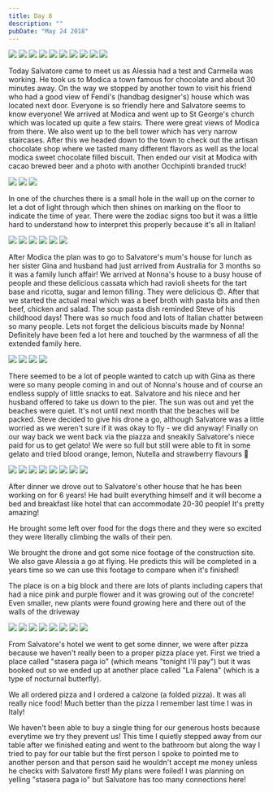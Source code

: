 ```yaml
---
title: Day 8
description: ""
pubDate: "May 24 2018"
---
```



<Grid columns={4}>
  <Img
    src="/src/content/travel/2018-europe/assets/8efd7f53-4f3f-4fd3-9037-138e31dcabb0-938e9aaaf66c20d0f3e790a5cf5f1b9c595844cf.jpg"
    colSpan={2}
    rowSpan={2}
  />
  <Img src="/src/content/travel/2018-europe/assets/957e7c5c-a90f-4a5a-ba56-69fad6ca3689-cf8a10f4eb2f67ca0418bee148befa34d5b31561.jpg" />
  <Img src="/src/content/travel/2018-europe/assets/6e8825c8-504b-4073-836f-1a40918bf084-d40f7ff44e07ffa84fd2513e9b93040379e29345.jpg" />
  <Img src="/src/content/travel/2018-europe/assets/f2fed7c2-c3e7-4966-aebf-cb82b2f12acd-baf74f3db35695a9cd9f017099816c368ed84a33.jpg" />
  <Img src="/src/content/travel/2018-europe/assets/b4f83dd6-f2d5-4881-9688-a78b7812c715-84b77d61e7788f0a96251eaabf4c32602cbddaea.jpg" />
  <Img src="/src/content/travel/2018-europe/assets/89c3f341-8341-4a90-965d-f6ac38733973-a76c08787c6ee9d5bfa41b3aaf45d91da8a8d2ae.jpg" />
  <Img
    src="/src/content/travel/2018-europe/assets/bac7380e-1b58-40fb-b0d4-a74cc351bd6d-958b9a2f2c4e6c63de2673e7bc4c0d5aad43a1e6.jpg"
    colSpan={2}
    rowSpan={2}
  />
  <Img src="/src/content/travel/2018-europe/assets/44cbb8c3-b7ec-4182-8370-1c913c4e5374-053bb80984cf19e12b30650b72eb5d9636ec50cd.jpg" />
  <Img src="/src/content/travel/2018-europe/assets/a951d545-7cfd-4106-addd-a676c4ce177e-951e7bdd960c8b49d870940c1905ed72cba56b8e.jpg" />
  <Img src="/src/content/travel/2018-europe/assets/c6ee10a4-b6fd-4964-935d-ad6c2c1ffd42-7c812eb9f217fd0b003c9fb0e5de908758d2f380.jpg" />
</Grid>

Today Salvatore came to meet us as Alessia had a test and Carmella was working. He took us to Modica a town famous for chocolate and about 30 minutes away. On the way we stopped by another town to visit his friend who had a good view of Fendi's (handbag designer's) house which was located next door. Everyone is so friendly here and Salvatore seems to know everyone! We arrived at Modica and went up to St George's church which was located up quite a few stairs. There were great views of Modica from there. We also went up to the bell tower which has very narrow staircases. After this we headed down to the town to check out the artisan chocolate shop where we tasted many different flavors as well as the local modica sweet chocolate filled biscuit. Then ended our visit at Modica with cacao brewed beer and a photo with another Occhipinti branded truck!

<Grid columns={3}>
  <Img
    src="/src/content/travel/2018-europe/assets/1ca7ce5c-47a1-4ecf-85a3-0ad618ee545f-1597c781311825bfb61f4c67cff94f61920ac10f.jpg"
    colSpan={2}
    rowSpan={2}
  />
  <Img src="/src/content/travel/2018-europe/assets/8ac22485-e980-4cdb-8590-4db992b1657b-81fac969f9606b1876aeeb23488c3de8ee2c28ec.jpg" />
  <Img src="/src/content/travel/2018-europe/assets/81b8de43-4203-4189-8897-9c60f58f072b-636fcda1ea0a01dbf02c7e8763321022343f1456.jpg" />
</Grid>

In one of the churches there is a small hole in the wall up on the corner to let a dot of light through which then shines on marking on the floor to indicate the time of year. There were the zodiac signs too but it was a little hard to understand how to interpret this properly because it's all in Italian!

<Grid columns={3}>
  <Img
    src="/src/content/travel/2018-europe/assets/fa7ea12f-67c0-4677-9b0c-ca3b68181ecc-e6bd0b54a8aa5435e439896e77763df2133211f9.jpg"
    colSpan={2}
    rowSpan={2}
  />
  <Img src="/src/content/travel/2018-europe/assets/df01db71-7500-481d-89ee-737d31cf2a4b-8164dc6701a94faa859b3ef4b55a3c4295a14095.jpg" />
  <Img src="/src/content/travel/2018-europe/assets/ac2e51bf-6d15-4612-bef4-9f6f5e7a5215-ea8cae46213511052a0bcabe91b26ec8debbe8cd.jpg" />
  <Img src="/src/content/travel/2018-europe/assets/25ba93ff-ce79-4795-a750-eb98c4560941-3dd53b1538d1ce4af0371168a23249bf1e8d36ae.jpg" />
  <Img src="/src/content/travel/2018-europe/assets/de782c1c-4dbb-4ba6-94fc-bab1490d214d-bc3bc57293fe98c9d31242b07f572516efd49a3d.jpg" />
  <Img src="/src/content/travel/2018-europe/assets/d16ffa38-c7d2-4732-865f-0bbc2ebec4d8-a1b5278700019d4fea07560176107eb461d2d37c.jpg" />
</Grid>

After Modica the plan was to go to Salvatore's mum's house for lunch as her sister Gina and husband had just arrived from Australia for 3 months so it was a family lunch affair! We arrived at Nonna's house to a busy house of people and these delicious cassata which had ravioli sheets for the tart base and ricotta, sugar and lemon filling. They were delicious 😍. After that we started the actual meal which was a beef broth with pasta bits and then beef, chicken and salad. The soup pasta dish reminded Steve of his childhood days! There was so much food and lots of Italian chatter between so many people. Lets not forget the delicious biscuits made by Nonna! Definitely have been fed a lot here and touched by the warmness of all the extended family here.

<Grid columns={2}>
  <Img src="/src/content/travel/2018-europe/assets/ef664cfd-2f02-44ba-bede-7a062867ff12-c48ae58751d26d440f8137509558ad788ac56ea9.jpg" />
  <Img src="/src/content/travel/2018-europe/assets/40bb16aa-c113-48c4-b13f-0733b7b60262-d9cb98fcc4919fec87e8e11570ffed96ef5936e4.jpg" />
  <Img src="/src/content/travel/2018-europe/assets/c95093c1-478b-4340-b08b-85288481b496-aa0b91ccf39c50b04595cea5b5979e13c4d82b43.jpg" />
  <Img src="/src/content/travel/2018-europe/assets/95606496-ac58-40fa-89bb-08c0c7d565a5-a260dcc6e9d4bfde8bdff996528ba98d526ecc92.jpg" />
</Grid>

There seemed to be a lot of people wanted to catch up with Gina as there were so many people coming in and out of Nonna's house and of course an endless supply of little snacks to eat. Salvatore and his niece and her husband offered to take us down to the pier. The sun was out and yet the beaches were quiet. It's not until next month that the beaches will be packed. Steve decided to give his drone a go, although Salvatore was a little worried as we weren't sure if it was okay to fly - we did anyway! Finally on our way back we went back via the piazza and sneakily Salvatore's niece paid for us to get gelato! We were so full but still were able to fit in some gelato and tried blood orange, lemon, Nutella and strawberry flavours 🐷

<Grid columns={12}>
  <Img
    src="/src/content/travel/2018-europe/assets/5b993f14-6163-4c74-a9a1-990b742c54cd-59bba04c936a53d82c5f432daee07d2fda5e40b5.jpg"
    colSpan={3}
  />
  <Img
    src="/src/content/travel/2018-europe/assets/dcac80ca-e0fc-4486-a9f9-ef7d1aa90b6a-67186fb1799240092cf426789a709b50410fdebe.jpg"
    colSpan={3}
  />
  <Img
    src="/src/content/travel/2018-europe/assets/6426c770-d831-4a3f-9a0e-1f94927c1dc4-7af5147470a228dfb2941737a09d104b375a963b.jpg"
    colSpan={6}
    rowSpan={2}
  />
  <Img
    src="/src/content/travel/2018-europe/assets/ae51c9cf-be0a-4301-b532-98de32f3ade1-dda67c6ade8aebd19463ded53fb88813b4a2784e.jpg"
    colSpan={3}
  />
  <Img
    src="/src/content/travel/2018-europe/assets/d7bd6022-0564-4837-ac53-85983150ed52-69b97fbd08a9d1073f218de4eb759f51db6fbdc8.jpg"
    colSpan={3}
  />
  <Img
    src="/src/content/travel/2018-europe/assets/2700eb5d-b632-41f1-b786-f72a8002ff48-b9b145e1eb12b4ca7d87642d3007fd8904344fbb.jpg"
    colSpan={4}
  />
  <Img
    src="/src/content/travel/2018-europe/assets/7717437d-ca85-43d0-8d4a-ad14c9ada7b2-0ef32227472a1062bce86d809c5f211bbda1bc50.jpg"
    colSpan={4}
  />
  <Img
    src="/src/content/travel/2018-europe/assets/f7a650b5-36a5-45b0-9afc-6bd8a73ccbc6-6e477cfb1c624bb4a8e2964fb4c8e22623316fc2.jpg"
    colSpan={4}
  />
</Grid>

After dinner we drove out to Salvatore's other house that he has been working on for 6 years! He had built everything himself and it will become a bed and breakfast like hotel that can accommodate 20-30 people! It's pretty amazing!

He brought some left over food for the dogs there and they were so excited they were literally climbing the walls of their pen.

We brought the drone and got some nice footage of the construction site. We also gave Alessia a go at flying. He predicts this will be completed in a years time so we can use this footage to compare when it's finished!

The place is on a big block and there are lots of plants including capers that had a nice pink and purple flower and it was growing out of the concrete! Even smaller, new plants were found growing here and there out of the walls of the driveway

<Grid columns={12}>
  <Img
    src="/src/content/travel/2018-europe/assets/58a0a29d-4748-4e5b-9a50-38250666e2d6-fac17b19f11456a4e57639911ab15a3f0350fbbb.jpg"
    colSpan={3}
  />
  <Img
    src="/src/content/travel/2018-europe/assets/2b9fd553-370e-449f-9d56-ef33f92742a2-1b77765bf4b270f570e72d041c5aae46b8629ead.jpg"
    colSpan={3}
  />
  <Img
    src="/src/content/travel/2018-europe/assets/3d8625db-563a-4838-9cd3-f91327a8c98f-e1e6e2d75bf1d3f1c80921455f640de0b7838a89.jpg"
    colSpan={6}
    rowSpan={2}
  />
  <Img
    src="/src/content/travel/2018-europe/assets/fdfea77e-17fc-4ffb-9cb1-b0c50f495ab7-ddef058b60bb36cf587802b511570f306698469d.jpg"
    colSpan={3}
  />
  <Img
    src="/src/content/travel/2018-europe/assets/4d69f8c4-83a1-442e-9e4b-6d42870a2d58-eee3cd1ad56876e989f92bccb9ef57c7c1260198.jpg"
    colSpan={3}
  />
  <Img
    src="/src/content/travel/2018-europe/assets/73b830b9-ec37-4db5-8d7d-9bbea80f3393-650c42553cd616901d0d402b371fa2acd8f1cdc4.jpg"
    colSpan={4}
  />
  <Img
    src="/src/content/travel/2018-europe/assets/a9a326f1-38dd-4990-bcff-496d4f9ff1b9-f3e25f89b3db4c60d5ae0a80b87e378169d20dc0.jpg"
    colSpan={4}
  />
  <Img
    src="/src/content/travel/2018-europe/assets/929513a1-7e55-46ad-bf17-4ac43c248842-085e8842fe4a5ea5298e99e7299a101bf885fa97.jpg"
    colSpan={4}
  />
</Grid>

From Salvatore's hotel we went to get some dinner, we were after pizza because we haven't really been to a proper pizza place yet. First we tried a place called "stasera paga io" (which means "tonight I'll pay") but it was booked out so we ended up at another place called "La Falena" (which is a type of nocturnal butterfly).

We all ordered pizza and I ordered a calzone (a folded pizza). It was all really nice food! Much better than the pizza I remember last time I was in Italy!

We haven't been able to buy a single thing for our generous hosts because everytime we try they prevent us! This time I quietly stepped away from our table after we finished eating and went to the bathroom but along the way I tried to pay for our table but the first person I spoke to pointed me to another person and that person said he wouldn't accept me money unless he checks with Salvatore first! My plans were foiled! I was planning on yelling "stasera paga io" but Salvatore has too many connections here!
